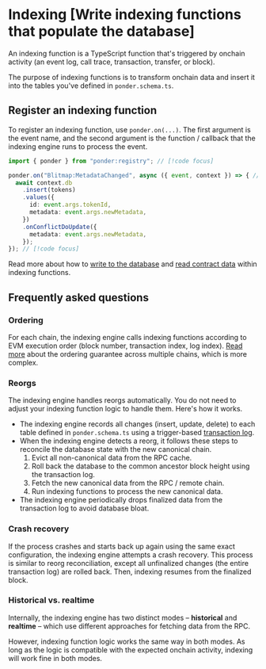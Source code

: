
# Indexing [Write indexing functions that populate the database]

An indexing function is a TypeScript function that's triggered by onchain activity (an event log, call trace, transaction, transfer, or block).

The purpose of indexing functions is to transform onchain data and insert it into the tables you've defined in `ponder.schema.ts`.

## Register an indexing function

To register an indexing function, use `ponder.on(...)`. The first argument is the event name, and the second argument is the function / callback that the indexing engine runs to process the event.

```ts [src/index.ts]
import { ponder } from "ponder:registry"; // [!code focus]

ponder.on("Blitmap:MetadataChanged", async ({ event, context }) => { // [!code focus]
  await context.db
    .insert(tokens)
    .values({
      id: event.args.tokenId,
      metadata: event.args.newMetadata,
    })
    .onConflictDoUpdate({
      metadata: event.args.newMetadata,
    });
}); // [!code focus]
```

Read more about how to [write to the database](/docs/indexing/write) and [read contract data](/docs/indexing/read-contracts) within indexing functions.

## Frequently asked questions

### Ordering

For each chain, the indexing engine calls indexing functions according to EVM execution order (block number, transaction index, log index). [Read more](/docs/api-reference/ponder/config#event-ordering) about the ordering guarantee across multiple chains, which is more complex. 

### Reorgs

The indexing engine handles reorgs automatically. You do not need to adjust your indexing function logic to handle them. Here's how it works.

- The indexing engine records all changes (insert, update, delete) to each table defined in `ponder.schema.ts` using a trigger-based [transaction log](https://en.wikipedia.org/wiki/Transaction_log).
- When the indexing engine detects a reorg, it follows these steps to reconcile the database state with the new canonical chain.
  1. Evict all non-canonical data from the RPC cache.
  2. Roll back the database to the common ancestor block height using the transaction log.
  3. Fetch the new canonical data from the RPC / remote chain.
  4. Run indexing functions to process the new canonical data.
- The indexing engine periodically drops finalized data from the transaction log to avoid database bloat.

### Crash recovery

If the process crashes and starts back up again using the same exact configuration, the indexing engine attempts a crash recovery. This process is similar to reorg reconciliation, except all unfinalized changes (the entire transaction log) are rolled back. Then, indexing resumes from the finalized block.

### Historical vs. realtime

Internally, the indexing engine has two distinct modes – **historical** and **realtime** – which use different approaches for fetching data from the RPC.

However, indexing function logic works the same way in both modes. As long as the logic is compatible with the expected onchain activity, indexing will work fine in both modes.

